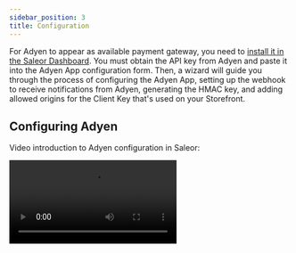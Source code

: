 ```yaml
---
sidebar_position: 3
title: Configuration
---
```



For Adyen to appear as available payment gateway, you need to [install it in the Saleor Dashboard](developer/app-store/overview.mdx#usage). You must obtain the API key from Adyen and paste it into the Adyen App configuration form. Then, a wizard will guide you through the process of configuring the Adyen App, setting up the webhook to receive notifications from Adyen, generating the HMAC key, and adding allowed origins for the Client Key that's used on your Storefront.

## Configuring Adyen

Video introduction to Adyen configuration in Saleor:

<Video src="https://www.youtube.com/embed/IhaDSml22Dc" />

You can install the Adyen app directly from your Saleor Dashboard. Go to the **Apps** section and click the **Install** button next to the Adyen app. Follow the instructions on the screen. After the installation is complete, select the Adyen app from the list of installed applications.

### Creating new API Credentials

To create new Adyen API credentials head over to the Adyen dashboard, then **Developers -> API credentials**. Click **Create new credential** and choose **Web service user**.

In **Server settings -> Authentication** section generate a new API key.

In **Client settings -> Authentication** section generate a new client key.

Go back to the Adyen app configuration in the Saleor Dashboard. Provide a configuration name that you will be familiar with. In the **API Key** field provide the key from **Server settings -> Authentication** section. Select **TEST** environment.

:::caution
The configuration will not work until you save API credentials in the Adyen dashboard.
:::

Save API credentials in the Adyen dashboard, head over to the Adyen app configuration, and click **Save**. The rest of the form fields have been enabled.

In **Client key** field provide key from **Client settings -> Authentication** section. Select the merchant account you want to use from the dropdown.

### Webook configuration

:::caution
Before you begin configuration, make sure that you have disabled the **Delayed Capture** option in Adyen Dashboard. Read more details how to do this in [Overview docs page](./overview.mdx)
:::

In Adyen dashboard firstly go to **Developers -> Additinal data**. Click following checkboxes:
- `Authorization amount`
- `Authorisation amount (dynamic zero authorisation)`
- `Recurring details`
- `Merchant reference`

Your "Response preview" should look like this:

```json
{
    "additionalData": {
        "authorisedAmountCurrency": "EUR",
        "authorisedAmountValue": "1000",
        "recurring.shopperReference": "testshopper",
        "recurring.recurringDetailReference": "1111111111111111",
        "merchantReference": "ref_1234"
    }
}
```

Click "Save configuration" button to save your settings.

:::tip
Adyen webhook will set `TransactionItem` metadata, based on fields received in `NotifiactionItem.additionalData`.

To configure additional fields which will be set when users make payments, go to `Developers > Additional data` and choose fields you want to have in your metadata. Read more about this in [Architecture docs page](./architecture.mdx#transactionitem-metadata)
:::

Then head over to **Developers -> Webhooks**. Click the **+ Webhook** button and choose **Standard webhook**. Provide a description for the webhook.

In the **Server configuration** section provide URL the Saleor Adyen app has generated for you. You can copy it from the **Webhook URL** input in the Adyen configuration form. Leave default settings and click **Apply**.

In **Merchant accounts** select **Include only specific merchant accounts** and choose the merchant account you would like to use.

In **Events**, apart from events selected by default, select `EXPIRE`. Deselect `ORDER_OPENED` event.

In **Additional settings -> Risk** select:
- `Include the originalReference for CHARGEBACK_REVERSED events`
- `Include a success boolean for the payments listed in an ORDER_CLOSED event`
- `Include Authorised Amount (dynamic zero auth)`
- `Include Capture Delay Hours`
- `Include card info for recurring contract events)`
- `Include zero auth flag`
- `Include Shopper Interaction`
- `Include Mandate Details`
- `Add capture reference to dispute event`

In **Security -> Basic authentication** provide username and password. Apply changes. Use the same username and password in the **webhook username** and **webhook password** fields in the Adyen application.

Generate a new **HMAC key** in the **Security -> HMAC Key** section and copy it.

Apply the configuration details in the Saleor Adyen app then in Adyen dashboard save the new Adyen webhook.
Save the configuration. If everything went well, you should see a new button **Make test webhook call**. Use it to test if your configuration is correct.

:::caution

API Key provided inside the configuration must have the following permissions set in Adyen Dashboard:

- "Management API - Accounts read and write"
- "Management API - API credentials read and write"
- "Management API - Payment methods read"
- "Management API - Stores read and write"
- "Management API - Webhooks read and write"
- "Checkout encrypted cardholder data"
- "Merchant Recurring role"
- "Checkout webservice role"
- "Merchant PAL Webservice role"

:::
